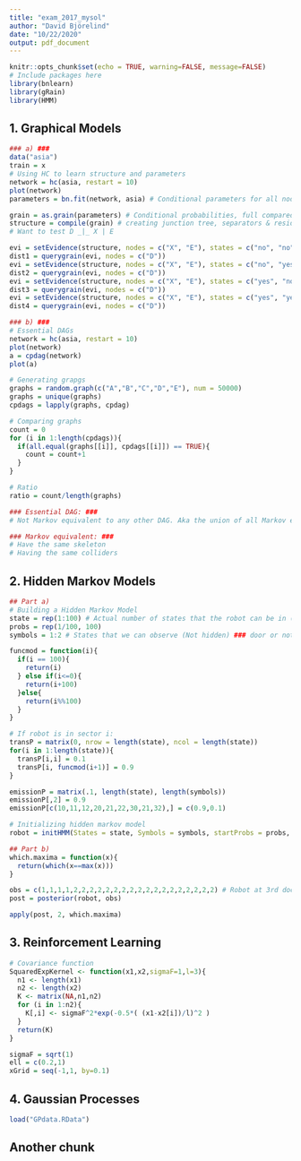 ```yaml
---
title: "exam_2017_mysol"
author: "David Björelind"
date: "10/22/2020"
output: pdf_document
---
```


```r
knitr::opts_chunk$set(echo = TRUE, warning=FALSE, message=FALSE)
# Include packages here
library(bnlearn)
library(gRain)
library(HMM)

```

## 1. Graphical Models
```r

### a) ###
data("asia")
train = x
# Using HC to learn structure and parameters
network = hc(asia, restart = 10)
plot(network)
parameters = bn.fit(network, asia) # Conditional parameters for all nodes

grain = as.grain(parameters) # Conditional probabilities, full compared to network (bn.fit) Moralize and triangulate
structure = compile(grain) # creating junction tree, separators & residuals. Potentials for the cliques
# Want to test D _|_ X | E

evi = setEvidence(structure, nodes = c("X", "E"), states = c("no", "no")) 
dist1 = querygrain(evi, nodes = c("D"))
evi = setEvidence(structure, nodes = c("X", "E"), states = c("no", "yes")) 
dist2 = querygrain(evi, nodes = c("D"))
evi = setEvidence(structure, nodes = c("X", "E"), states = c("yes", "no")) 
dist3 = querygrain(evi, nodes = c("D"))
evi = setEvidence(structure, nodes = c("X", "E"), states = c("yes", "yes")) 
dist4 = querygrain(evi, nodes = c("D"))

### b) ###
# Essential DAGs
network = hc(asia, restart = 10)
plot(network)
a = cpdag(network)
plot(a)

# Generating grapgs
graphs = random.graph(c("A","B","C","D","E"), num = 50000)
graphs = unique(graphs)
cpdags = lapply(graphs, cpdag)

# Comparing graphs
count = 0
for (i in 1:length(cpdags)){
  if(all.equal(graphs[[i]], cpdags[[i]]) == TRUE){
    count = count+1
  }
}

# Ratio
ratio = count/length(graphs)

### Essential DAG: ###
# Not Markov equivalent to any other DAG. Aka the union of all Markov equivalent DAGs

### Markov equivalent: ###
# Have the same skeleton
# Having the same colliders
```

## 2. Hidden Markov Models
```r
## Part a)
# Building a Hidden Markov Model
state = rep(1:100) # Actual number of states that the robot can be in (Hidden) Z nodes
probs = rep(1/100, 100)
symbols = 1:2 # States that we can observe (Not hidden) ### door or not? X nodes

funcmod = function(i){
  if(i == 100){
    return(i)
  } else if(i<=0){
    return(i+100)
  }else{
    return(i%%100)
  }
}

# If robot is in sector i:
transP = matrix(0, nrow = length(state), ncol = length(state))
for(i in 1:length(state)){
  transP[i,i] = 0.1
  transP[i, funcmod(i+1)] = 0.9
}

emissionP = matrix(.1, length(state), length(symbols))
emissionP[,2] = 0.9
emissionP[c(10,11,12,20,21,22,30,21,32),] = c(0.9,0.1)

# Initializing hidden markov model
robot = initHMM(States = state, Symbols = symbols, startProbs = probs, transProbs = transP, emissionProbs = emissionP)

## Part b)
which.maxima = function(x){
  return(which(x==max(x)))
}

obs = c(1,1,1,1,2,2,2,2,2,2,2,2,2,2,2,2,2,2,2,2,2,2) # Robot at 3rd door and then moves into nothingness
post = posterior(robot, obs)

apply(post, 2, which.maxima)
```

## 3. Reinforcement Learning
```r
# Covariance function
SquaredExpKernel <- function(x1,x2,sigmaF=1,l=3){
  n1 <- length(x1)
  n2 <- length(x2)
  K <- matrix(NA,n1,n2)
  for (i in 1:n2){
    K[,i] <- sigmaF^2*exp(-0.5*( (x1-x2[i])/l)^2 )
  }
  return(K)
}

sigmaF = sqrt(1)
ell = c(0.2,1)
xGrid = seq(-1,1, by=0.1)
```

## 4. Gaussian Processes
```r
load("GPdata.RData")


```

## Another chunk
```r

```